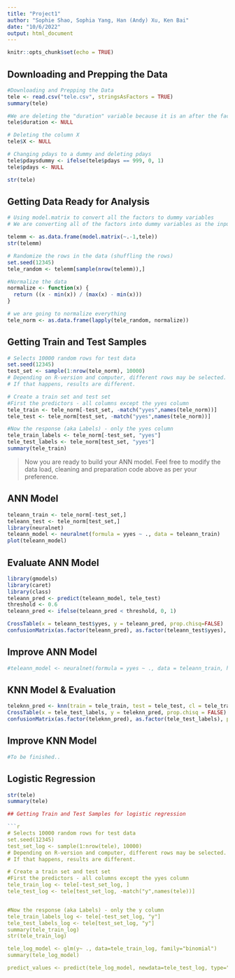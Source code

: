 ```yaml
---
title: "Project1"
author: "Sophie Shao, Sophia Yang, Han (Andy) Xu, Ken Bai"
date: "10/6/2022"
output: html_document
---
```


```r
knitr::opts_chunk$set(echo = TRUE)
```

## Downloading and Prepping the Data

```r
#Downloading and Prepping the Data
tele <- read.csv("tele.csv", stringsAsFactors = TRUE)
summary(tele)

#We are deleting the "duration" variable because it is an after the fact measurement. We only should be using variables that we know before the call
tele$duration <- NULL

# Deleting the column X
tele$X <- NULL

# Changing pdays to a dummy and deleting pdays
tele$pdaysdummy <- ifelse(tele$pdays == 999, 0, 1)
tele$pdays <- NULL

str(tele)
```

## Getting Data Ready for Analysis

```r
# Using model.matrix to convert all the factors to dummy variables
# We are converting all of the factors into dummy variables as the input into knn has to be numeric

telemm <- as.data.frame(model.matrix(~.-1,tele))
str(telemm)

# Randomize the rows in the data (shuffling the rows)
set.seed(12345)
tele_random <- telemm[sample(nrow(telemm)),]

#Normalize the data
normalize <- function(x) {
  return ((x - min(x)) / (max(x) - min(x)))
}

# we are going to normalize everything 
tele_norm <- as.data.frame(lapply(tele_random, normalize))
```


## Getting Train and Test Samples

```r
# Selects 10000 random rows for test data
set.seed(12345)
test_set <- sample(1:nrow(tele_norm), 10000) 
# Depending on R-version and computer, different rows may be selected. 
# If that happens, results are different. 

# Create a train set and test set
#First the predictors - all columns except the yyes column
tele_train <- tele_norm[-test_set, -match("yyes",names(tele_norm))]
tele_test <- tele_norm[test_set, -match("yyes",names(tele_norm))]

#Now the response (aka Labels) - only the yyes column
tele_train_labels <- tele_norm[-test_set, "yyes"]
tele_test_labels <- tele_norm[test_set, "yyes"]
summary(tele_train)
```

> Now you are ready to build your ANN model. Feel free to modify the data load, cleaning and preparation code above as per your preference.

## ANN Model
```r
teleann_train <- tele_norm[-test_set,]
teleann_test <- tele_norm[test_set,]
library(neuralnet)
teleann_model <- neuralnet(formula = yyes ~ ., data = teleann_train)
plot(teleann_model)
```

## Evaluate ANN Model
```r
library(gmodels)
library(caret)
library(class)
teleann_pred <- predict(teleann_model, tele_test)
threshold <- 0.6
teleann_pred <- ifelse(teleann_pred < threshold, 0, 1)

CrossTable(x = teleann_test$yyes, y = teleann_pred, prop.chisq=FALSE)
confusionMatrix(as.factor(teleann_pred), as.factor(teleann_test$yyes), positive = "1")
```

## Improve ANN Model
```r
#teleann_model <- neuralnet(formula = yyes ~ ., data = teleann_train, hidden = 5)
```

## KNN Model & Evaluation
```r
teleknn_pred <- knn(train = tele_train, test = tele_test, cl = tele_train_labels, k = sqrt(nrow(tele_train)))
CrossTable(x = tele_test_labels, y = teleknn_pred, prop.chisq = FALSE)
confusionMatrix(as.factor(teleknn_pred), as.factor(tele_test_labels), positive = "1")
```

## Improve KNN Model
```r
#To be finished..
```

## Logistic Regression
```r
str(tele)
summary(tele)

## Getting Train and Test Samples for logistic regression

```r
# Selects 10000 random rows for test data
set.seed(12345)
test_set_log <- sample(1:nrow(tele), 10000) 
# Depending on R-version and computer, different rows may be selected. 
# If that happens, results are different. 

# Create a train set and test set
#First the predictors - all columns except the yyes column
tele_train_log <- tele[-test_set_log, ]
tele_test_log <- tele[test_set_log, -match("y",names(tele))]


#Now the response (aka Labels) - only the y column
tele_train_labels_log <- tele[-test_set_log, "y"]
tele_test_labels_log <- tele[test_set_log, "y"]
summary(tele_train_log)
str(tele_train_log)

tele_log_model <- glm(y~ ., data=tele_train_log, family="binomial")
summary(tele_log_model)

predict_values <- predict(tele_log_model, newdata=tele_test_log, type="response")
```

